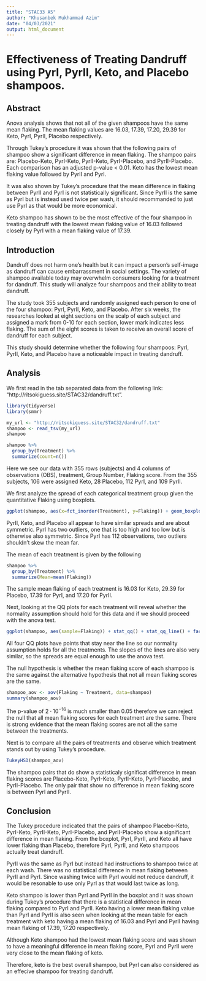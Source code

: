 ---
title: "STAC33 A5"
author: "Khusanbek Mukhammad Azim"
date: "04/03/2021"
output: html_document
---

# Effectiveness of Treating Dandruff using PyrI, PyrII, Keto, and Placebo shampoos.


## Abstract

Anova analysis shows that not all of the given shampoos have the same mean flaking. The mean flaking values are 16.03, 17.39, 17.20, 29.39 for Keto, PyrI, PyrII, Placebo respectively. 

Through Tukey's procedure it was shown that the following pairs of shampoo show a significant difference in mean flaking. The shampoo pairs are: Placebo-Keto, PyrI-Keto, PyrII-Keto, PyrI-Placebo, and  PyrII-Placebo. Each comparison has an adjusted p-value < 0.01. Keto has the lowest mean flaking value followed by PyrII and PyrI.

It was also shown by Tukey's procedure that the mean difference in flaking between PyrII and PyrI is not statistically significant. Since PyrII is the same as PyrI but is instead used twice per wash, it should recommanded to just use PyrI as that would be more economical.

Keto shampoo has shown to be the most effective of the four shampoo in treating dandruff with the lowest mean flaking value of 16.03 followed closely by PyrI with a mean flaking value of 17.39.


## Introduction

Dandruff does not harm one's health but it can impact a person's self-image as dandruff can cause embarrassment in social settings. The variety of shampoo available today may overwhelm consumers looking for a treatment for dandruff. This study will analyze four shampoos and their ability to treat dandruff. 

The study took 355 subjects and randomly assigned each person to one of the four shampoo: PyrI, PyrII, Keto, and Placebo. After six weeks, the researches looked at eight sections on the scalp of each subject and assigned a mark from 0-10 for each section, lower mark indicates less flaking. The sum of the eight scores is taken to receive an overall score of dandruff for each subject.

This study should determine whether the following four shampoos: PyrI, PyrII, Keto, and Placebo have a noticeable impact in treating dandruff.


## Analysis

We first read in the tab separated data from the following link: "http://ritsokiguess.site/STAC32/dandruff.txt".

```{r, warning=FALSE, echo=FALSE}
library(tidyverse)
library(smmr)
```


```{r}
my_url <- "http://ritsokiguess.site/STAC32/dandruff.txt"
shampoo <- read_tsv(my_url)
shampoo
```

```{r}
shampoo %>% 
  group_by(Treatment) %>% 
  summarize(count=n())
```

Here we see our data with 355 rows (subjects) and 4 columns of observations (OBS), treatment, Group Number, Flaking score. From the 355 subjects, 106 were assigned Keto, 28 Placebo, 112 PyrI, and 109 PyrII.

We first analyze the spread of each categorical treatment group given the quantitative Flaking using boxplots.

```{r}
ggplot(shampoo, aes(x=fct_inorder(Treatment), y=Flaking)) + geom_boxplot()
```

PyrII, Keto, and Placebo all appear to have similar spreads and are about symmetric. 
PyrI has two outliers, one that is too high and too low but is otherwise also symmetric. Since PyrI has 112 observations, two outliers shouldn't skew the mean far.


The mean of each treatment is given by the following

```{r}
shampoo %>% 
  group_by(Treatment) %>% 
  summarize(Mean=mean(Flaking))
```

The sample mean flaking of each treatment is 16.03 for Keto, 29.39 for Placebo, 17.39 for PyrI, and 17.20 for PyrII.


Next, looking at the QQ plots for each treatment will reveal whether the normality assumption should hold for this data and if we should proceed with the anova test.

```{r}
ggplot(shampoo, aes(sample=Flaking)) + stat_qq() + stat_qq_line() + facet_wrap(~ Treatment)
```

All four QQ plots have points that stay near the line so our normality assumption holds for all the treatments. The slopes of the lines are also very similar, so the spreads are equal enough to use the anova test.

The null hypothesis is whether the mean flaking score of each shampoo is the same against the alternative hypothesis that not all mean flaking scores are the same.

```{r}
shampoo_aov <- aov(Flaking ~ Treatment, data=shampoo)
summary(shampoo_aov)
```

The p-value of $2\cdot 10^{-16}$ is much smaller than 0.05 therefore we can reject the null that all mean flaking scores for each treatment are the same. There is strong evidence that the mean flaking scores are not all the same between the treatments.

Next is to compare all the pairs of treatments and observe which treatment stands out by using Tukey's procedure.

```{r}
TukeyHSD(shampoo_aov)
```

The shampoo pairs that do show a statisticaly significat difference in mean flaking scores are Placebo-Keto, PyrI-Keto, PyrII-Keto, PyrI-Placebo, and  PyrII-Placebo. The only pair that show no difference in mean flaking score is between PyrI and PyrII.


## Conclusion

The Tukey procedure indicated that the pairs of shampoo Placebo-Keto, PyrI-Keto, PyrII-Keto, PyrI-Placebo, and  PyrII-Placebo show a significant difference in mean flaking. From the boxplot, PyrI, PyrII, and Keto all have lower flaking than Placebo, therefore PyrI, PyrII, and Keto shampoos actually treat dandruff. 

PyrII was the same as PyrI but instead had instructions to shampoo twice at each wash. There was no statistical difference in mean flaking between PyrII and PyrI. Since washing twice with PyrI would not reduce dandruff, it would be resonable to use only PyrI as that would last twice as long. 

Keto shampoo is lower than PyrI and PyrII in the boxplot and it was shown during Tukey's procedure that there is a statistical difference in mean flaking compared to PyrI and PyrII. Keto having a lower mean flaking value than PyrI and PyrII is also seen when looking at the mean table for each treatment with keto having a mean flaking of 16.03 and PyrI and PyrII having mean flaking of 17.39, 17.20 respectively. 

Although Keto shampoo had the lowest mean flaking score and was shown to have a meaningful difference in mean flaking score, PyrI and PyrII were very close to the mean flaking of keto.

Therefore, keto is the best overall shampoo, but PyrI can also considered as an effecive shampoo for treating dandruff.



